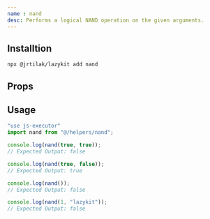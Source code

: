```yaml
---
name : nand
desc: Performs a logical NAND operation on the given arguments.
---
```



<CodePreview methodName="nand"/>

## Installtion

```bash
npx @jrtilak/lazykit add nand
```

## Props
<PropsTable methodName="nand"/>

## Usage
```javascript
"use js-executor"
import nand from "@/helpers/nand";

console.log(nand(true, true));
// Expected Output: false

console.log(nand(true, false));
// Expected Output: true

console.log(nand());
// Expected Output: false

console.log(nand(1, "lazykit"));
// Expected Output: false
```